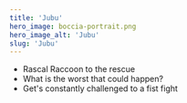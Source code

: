 ```yaml
---
title: 'Jubu'
hero_image: boccia-portrait.png
hero_image_alt: 'Jubu'
slug: 'Jubu'
---
```


- Rascal Raccoon to the rescue
- What is the worst that could happen?
- Get's constantly challenged to a fist fight
